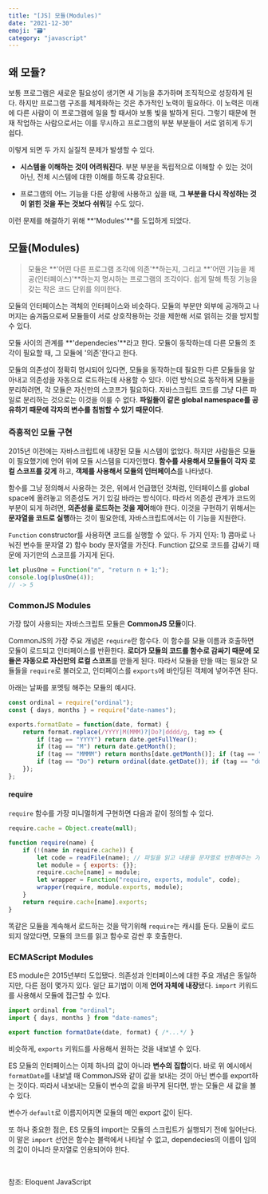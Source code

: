 ```yaml
---
title: "[JS] 모듈(Modules)" 
date: "2021-12-30"
emoji: "🗃"
category: "javascript"
---
```

## 왜 모듈?
보통 프로그램은 새로운 필요성이 생기면 새 기능을 추가하며 조직적으로 성장하게 된다. 
하지만 프로그램 구조를 체계화하는 것은 추가적인 노력이 필요하다. 이 노력은 미래에 다른 사람이 이 프로그램에 일을 할 때서야 보통 빛을 발하게 된다.
그렇기 때문에 현재 작업하는 사람으로서는 이를 무시하고 프로그램의 부분 부분들이 서로 얽히게 두기 쉽다.

이렇게 되면 두 가지 실질적 문제가 발생할 수 있다.

- **시스템을 이해하는 것이 어려워진다**. 부분 부분을 독립적으로 이해할 수 있는 것이 아닌, 전체 시스템에 대한 이해를 하도록 강요된다.

- 프로그램의 어느 기능을 다른 상황에 사용하고 싶을 때, **그 부분을 다시 작성하는 것이 얽힌 것을 푸는 것보다 쉬워**질 수도 있다.

이런 문제를 해결하기 위해 **'Modules'**를 도입하게 되었다.


## 모듈(Modules)
> 모듈은 **'어떤 다른 프로그램 조각에 의존'**하는지, 그리고 **'어떤 기능을 제공(인터페이스)'**하는지 명시하는 프로그램의 조각이다.
> 쉽게 말해 특정 기능을 갖는 작은 코드 단위를 의미한다.

모듈의 인터페이스는 객체의 인터페이스와 비슷하다. 
모듈의 부분만 외부에 공개하고 나머지는 숨겨둠으로써 모듈들이 서로 상호작용하는 것을 제한해 서로 얽히는 것을 방지할 수 있다.

모듈 사이의 관계를 **'dependecies'**라고 한다. 모듈이 동작하는데 다른 모듈의 조각이 필요할 때, 그 모듈에 '의존'한다고 한다.

모듈의 의존성이 정확히 명시되어 있다면, 모듈을 동작하는데 필요한 다른 모듈들을 알아내고 의존성을 자동으로 로드하는데 사용할 수 있다. 
이런 방식으로 동작하게 모듈을 분리하려면, 각 모듈은 자신만의 스코프가 필요하다. 
자바스크립트 코드를 그냥 다른 파일로 분리하는 것으로는 이것을 이룰 수 없다. **파일들이 같은 global namespace를 공유하기 때문에 각자의 변수를 침범할 수 있기 때문이다**.

### 즉흥적인 모듈 구현
2015년 이전에는 자바스크립트에 내장된 모듈 시스템이 없었다. 하지만 사람들은 모듈이 필요했기에 언어 위에 모듈 시스템을 디자인했다.
**함수를 사용해서 모듈들이 각자 로컬 스코프를 갖게** 하고, **객체를 사용해서 모듈의 인터페이스**를 나타냈다.

함수를 그냥 정의해서 사용하는 것은, 위에서 언급했던 것처럼, 인터페이스를 global space에 올려놓고 의존성도 거기 있길 바라는 방식이다.
따라서 의존성 관계가 코드의 부분이 되게 하려면, **의존성을 로드하는 것을 제어**해야 한다. 
이것을 구현하기 위해서는 **문자열을 코드로 실행**하는 것이 필요한데, 자바스크립트에서는 이 기능을 지원한다.

`Function` constructor를 사용하면 코드를 실행할 수 있다. 두 가지 인자: 1) 콤마로 나눠진 변수들 문자열 2) 함수 body 문자열을 가진다.
Function 값으로 코드를 감싸기 때문에 자기만의 스코프를 가지게 된다.

```js
let plusOne = Function("n", "return n + 1;");
console.log(plusOne(4));
// -> 5
```

### CommonJS Modules
가장 많이 사용되는 자바스크립트 모듈은 **CommonJS 모듈**이다.

CommonJS의 가장 주요 개념은 `require`란 함수다. 이 함수를 모듈 이름과 호출하면 모듈이 로드되고 인터페이스를 반환한다.
**로더가 모듈의 코드를 함수로 감싸기 때문에 모듈은 자동으로 자신만의 로컬 스코프**를 만들게 된다.
따라서 모듈을 만들 때는 필요한 모듈들을 `require`로 불러오고, 인터페이스를 `exports`에 바인딩된 객체에 넣어주면 된다.

아래는 날짜를 포멧팅 해주는 모듈의 예시다.
```js
const ordinal = require("ordinal");
const { days, months } = require("date-names");

exports.formatDate = function(date, format) {
    return format.replace(/YYYY|M(MMM)?|Do?|dddd/g, tag => {
        if (tag == "YYYY") return date.getFullYear();
        if (tag == "M") return date.getMonth();
        if (tag == "MMMM") return months[date.getMonth()]; if (tag == "D") return date.getDate();
        if (tag == "Do") return ordinal(date.getDate()); if (tag == "dddd") return days[date.getDay()];
    }); 
};
```

#### require
`require` 함수를 가장 미니멀하게 구현하면 다음과 같이 정의할 수 있다.
```js
require.cache = Object.create(null);

function require(name) {
    if (!(name in require.cache)) {
        let code = readFile(name); // 파일을 읽고 내용을 문자열로 반환해주는 가상의 함수
        let module = { exports: {}};
        require.cache[name] = module;
        let wrapper = Function("require, exports, module", code);
        wrapper(require, module.exports, module);
    }
    return require.cache[name].exports;
}
```
똑같은 모듈을 계속해서 로드하는 것을 막기위해 `require`는 캐시를 둔다. 모듈이 로드되지 않았다면, 모듈의 코드를 읽고 함수로 감싼 후 호출한다.

### ECMAScript Modules
ES module은 2015년부터 도입됐다. 의존성과 인터페이스에 대한 주요 개념은 동일하지만, 다른 점이 몇가지 있다. 
일단 표기법이 이제 **언어 자체에 내장**됐다. `import` 키워드를 사용해서 모듈에 접근할 수 있다.

```js
import ordinal from "ordinal";
import { days, months } from "date-names";

export function formatDate(date, format) { /*...*/ }
```

비슷하게, `exports` 키워드를 사용해서 원하는 것을 내보낼 수 있다.

ES 모듈의 인터페이스는 이제 하나의 값이 아니라 **변수의 집합**이다. 
바로 위 예시에서 `formatDate`를 내보낼 때 CommonJS와 같이 값을 보내는 것이 아닌 변수를 export하는 것이다. 
따라서 내보내는 모듈이 변수의 값을 바꾸게 된다면, 받는 모듈은 새 값을 볼 수 있다.

변수가 `default`로 이름지어지면 모듈의 메인 export 값이 된다.

또 하나 중요한 점은, ES 모듈의 import는 모듈의 스크립트가 실행되기 전에 일어난다. 
이 말은 `import` 선언은 함수는 블럭에서 나타날 수 없고, dependecies의 이름이 임의의 값이 아니라 문자열로 인용되어야 한다.

<br/>

참조: Eloquent JavaScript
